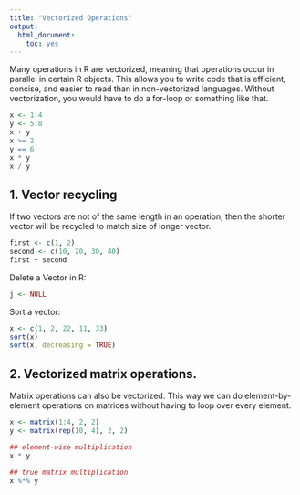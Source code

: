 ```yaml
---
title: "Vectorized Operations"
output: 
  html_document:
    toc: yes
---
```



Many operations in R are vectorized, meaning that operations occur in parallel in certain R objects. This allows you to write code that is efficient, concise, and easier to read than in non-vectorized languages. Without vectorization, you would have to do a for-loop or something like that. 

```r
x <- 1:4
y <- 5:8
x + y
x >= 2
y == 6
x * y
x / y
```

## 1. Vector recycling

If two vectors are not of the same length in an operation, then the shorter vector will be recycled to match size of longer vector. 

```r
first <- c(1, 2)
second <- c(10, 20, 30, 40)
first + second
```

Delete a Vector in R: 
```r
j <- NULL
```

Sort a vector: 
```r
x <- c(1, 2, 22, 11, 33)
sort(x)
sort(x, decreasing = TRUE)
```


## 2. Vectorized matrix operations. 

Matrix operations can also be vectorized. This way we can do element-by-element operations on matrices without having to loop over every element. 

```r
x <- matrix(1:4, 2, 2)
y <- matrix(rep(10, 4), 2, 2)

## element-wise multiplication
x * y

## true matrix multiplication
x %*% y 
```


